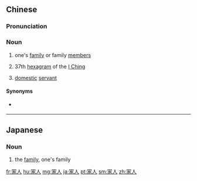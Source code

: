 ==Chinese==
{{zh-forms}}

===Pronunciation===
{{zh-pron
|m=jiārén
|c=gaa1 jan4
|h=pfs=kâ-ngìn
|mn=ka-jîn/ka-lîn
|cat=n
}}

===Noun===
{{zh-noun}}

# one's [[family]] or family [[member]]s
#: {{zh-x|您 家人 身體 都 好 嗎？|Is '''everyone in your family''' well?}}
# {{lb|zh|archaic}} 37th [[hexagram]] of the [[I Ching]]
# {{lb|zh|archaic}} [[domestic]] [[servant]]

====Synonyms====
* {{qualifier|Cantonese}} {{zh-l|屋企人}}

----

==Japanese==
{{ja-kanjitab|家|人}}

===Noun===
{{ja-noun|かじん}}

# the [[family]], one's family

[[fr:家人]]
[[hu:家人]]
[[mg:家人]]
[[ja:家人]]
[[pt:家人]]
[[sm:家人]]
[[zh:家人]]